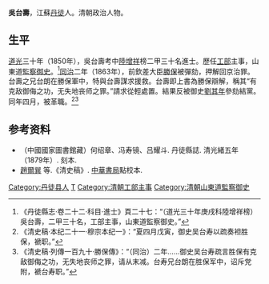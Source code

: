 '''吳台壽'''，江蘇[[丹徒县|丹徒]]人。清朝政治人物。

== 生平 ==
[[道光|道光]]三十年（1850年），吳台壽考中[[陸增祥|陸增祥]]榜二甲三十名進士。歷任[[工部|工部]]主事，山東道[[監察御史|監察御史]]。<ref>《丹徒縣志·卷二十二·科目·進士》頁二十七：“（道光三十年庚戌科陸增祥榜）吳台壽，二甲三十名，工部主事，山東道監察御史。”</ref>[[同治|同治]]二年（1863年），前欽差大臣[[勝保|勝保]]被彈劾，押解回京治罪。台壽之兄台朗在勝保軍中，特與台壽謀求援救。台壽即上書為勝保辯解，稱其“有克敌御侮之功，无失地丧师之罪。”請求從輕處置。結果反被御史[[劉其年|劉其年]]參劾結黨。同年四月，被革職。<ref>《清史稿·本纪二十一·穆宗本纪一》：“夏四月戊寅，御史吴台寿以疏奏袒胜保，褫职。”</ref><ref>《清史稿·列傳一百九十·勝保傳》：“（同治）二年……御史吴台寿疏言胜保有克敌御侮之功，无失地丧师之罪，请从末减。台寿兄台朗在胜保军中，诏斥党附，褫台寿职。”</ref>

== 参考资料 ==
{{reflist}}

*（中國國家圖書館藏）何绍章、冯寿镜、吕耀斗. 丹徒縣誌. 清光緒五年（1879年）. 刻本.
* [[趙爾巽|趙爾巽]] 等.《清史稿》. [[中華書局|中華書局]]點校本.

{{道光三十年庚戌科殿試金榜}}

{{Authority control}}

{{DEFAULTSORT:Wu吳}}
[[Category:丹徒县人|Category:丹徒县人]]
[[Category:吴姓|T]]
[[Category:清朝工部主事|Category:清朝工部主事]]
[[Category:清朝山東道監察御史|Category:清朝山東道監察御史]]